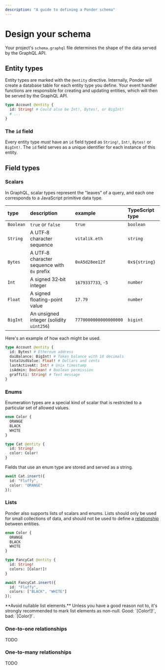 ```yaml
---
description: "A guide to defining a Ponder schema"
---
```



# Design your schema

Your project's `schema.graphql` file determines the shape of the data served by the GraphQL API.

## Entity types

Entity types are marked with the `@entity` directive. Internally, Ponder will create a database table for each entity type you define. Your event handler functions are responsible for creating and updating entities, which will then be served by the GraphQL API.

```graphql filename="schema.graphql"
type Account @entity {
  id: String! # Could also be Int!, Bytes!, or BigInt!
  # ...
}
```

### The `id` field

Every entity type _must_ have an `id` field typed as `String!`, `Int!`,
`Bytes!` or `BigInt!`. The `id` field serves as a unique identifier for each
instance of this entity.

## Field types

### Scalars

In GraphQL, scalar types represent the "leaves" of a query, and each one corresponds to a JavaScript primitive data type.

| type      | description                                 | example               | TypeScript type |
| :-------- | :------------------------------------------ | :-------------------- | :-------------- |
| `Boolean` | `true` or `false`                           | `true`                | `boolean`       |
| `String`  | A UTF‐8 character sequence                  | `vitalik.eth`         | `string`        |
| `Bytes`   | A UTF‐8 character sequence with `0x` prefix | `0xA5d28ee12f`        | `0x${string}`   |
| `Int`     | A signed 32‐bit integer                     | `1679337733`, `-5`    | `number`        |
| `Float`   | A signed floating-point value               | `17.79`               | `number`        |
| `BigInt`  | An unsigned integer (solidity `uint256`)    | `7770000000000000000` | `bigint`        |

Here's an example of how each might be used.

```graphql filename="schema.graphql"
type Account @entity {
  id: Bytes! # Ethereum address
  daiBalance: BigInt! # Token balance with 18 decimals
  totalUsdValue: Float! # Dollars and cents
  lastActiveAt: Int! # Unix timestamp
  isAdmin: Boolean! # Boolean permission
  graffiti: String! # Text message
}
```

### Enums

Enumeration types are a special kind of scalar that is restricted to a particular set of allowed values.

```graphql filename="schema.graphql"
enum Color {
  ORANGE
  BLACK
  WHITE
}

type Cat @entity {
  id: String!
  color: Color!
}
```

Fields that use an enum type are stored and served as a string.

```ts filename="src/index.ts"
await Cat.insert({
  id: "Fluffy",
  color: "ORANGE"
});
```

### Lists

Ponder also supports lists of scalars and enums. Lists should only be used for small collections of data, and should not be used to define a [relationship](/guides/design-your-schema#one-to-one-relationships) between entities.

```graphql filename="schema.graphql"
enum Color {
  ORANGE
  BLACK
  WHITE
}

type FancyCat @entity {
  id: String!
  colors: [Color!]!
}
```

```ts filename="src/index.ts"
await FancyCat.insert({
  id: "Fluffy",
  colors: ["BLACK", "WHITE"]
});
```

<Callout type="warning">
  **Avoid nullable list elements.** Unless you have a good reason not to, it's
  strongly recommended to mark list elements as non-null. Good: `[Color!]!`,
  bad: `[Color]!`.
</Callout>

### One-to-one relationships

TODO

### One-to-many relationships

TODO
